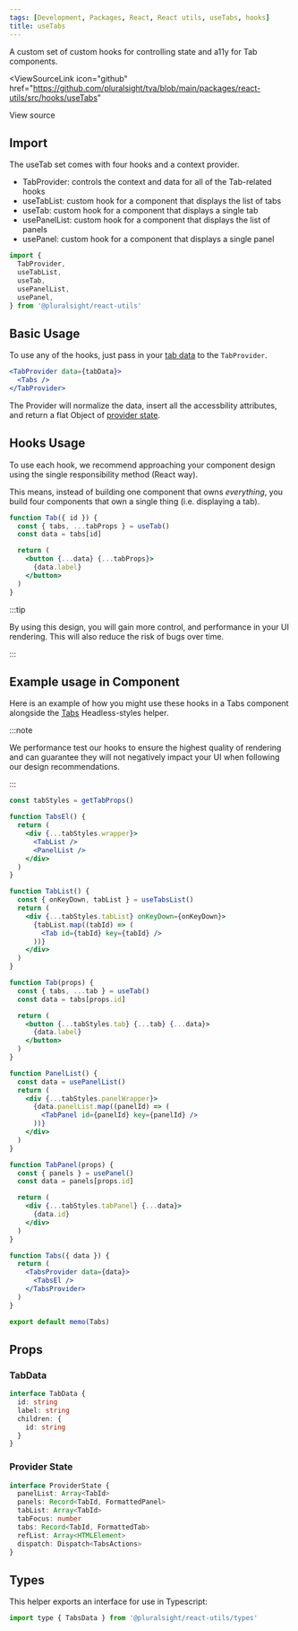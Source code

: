 ```yaml
---
tags: [Development, Packages, React, React utils, useTabs, hooks]
title: useTabs
---
```



A custom set of custom hooks for controlling state and a11y for Tab components.

<ViewSourceLink
  icon="github"
  href="https://github.com/pluralsight/tva/blob/main/packages/react-utils/src/hooks/useTabs"
>
  View source
</ViewSourceLink>

## Import

The useTab set comes with four hooks and a context provider.

- TabProvider: controls the context and data for all of the Tab-related hooks
- useTabList: custom hook for a component that displays the list of tabs
- useTab: custom hook for a component that displays a single tab
- usePanelList: custom hook for a component that displays the list of panels
- usePanel: custom hook for a component that displays a single panel

```javascript
import {
  TabProvider,
  useTabList,
  useTab,
  usePanelList,
  usePanel,
} from '@pluralsight/react-utils'
```

## Basic Usage

To use any of the hooks, just pass in your [tab data](#tabdata) to the `TabProvider`.

```jsx
<TabProvider data={tabData}>
  <Tabs />
</TabProvider>
```

The Provider will normalize the data, insert all the accessbility attributes, and return a flat Object of [provider state](#provider-state).

## Hooks Usage

To use each hook, we recommend approaching your component design using the single responsibility method (React way).

This means, instead of building one component that owns _everything_, you build four components that own a single thing (i.e. displaying a tab).

```jsx
function Tab({ id }) {
  const { tabs, ...tabProps } = useTab()
  const data = tabs[id]

  return (
    <button {...data} {...tabProps}>
      {data.label}
    </button>
  )
}
```

:::tip

By using this design, you will gain more control, and performance in your UI rendering. This will also reduce the risk of bugs over time.

:::

## Example usage in Component

Here is an example of how you might use these hooks in a Tabs component alongside the [Tabs](../headless-styles/Tabs.mdx) Headless-styles helper.

:::note

We performance test our hooks to ensure the highest quality of rendering and can guarantee they will not negatively impact your UI when following our design recommendations.

:::

```jsx
const tabStyles = getTabProps()

function TabsEl() {
  return (
    <div {...tabStyles.wrapper}>
      <TabList />
      <PanelList />
    </div>
  )
}

function TabList() {
  const { onKeyDown, tabList } = useTabsList()
  return (
    <div {...tabStyles.tabList} onKeyDown={onKeyDown}>
      {tabList.map((tabId) => (
        <Tab id={tabId} key={tabId} />
      ))}
    </div>
  )
}

function Tab(props) {
  const { tabs, ...tab } = useTab()
  const data = tabs[props.id]

  return (
    <button {...tabStyles.tab} {...tab} {...data}>
      {data.label}
    </button>
  )
}

function PanelList() {
  const data = usePanelList()
  return (
    <div {...tabStyles.panelWrapper}>
      {data.panelList.map((panelId) => (
        <TabPanel id={panelId} key={panelId} />
      ))}
    </div>
  )
}

function TabPanel(props) {
  const { panels } = usePanel()
  const data = panels[props.id]

  return (
    <div {...tabStyles.tabPanel} {...data}>
      {data.id}
    </div>
  )
}

function Tabs({ data }) {
  return (
    <TabsProvider data={data}>
      <TabsEl />
    </TabsProvider>
  )
}

export default memo(Tabs)
```

## Props

### TabData

```typescript
interface TabData {
  id: string
  label: string
  children: {
    id: string
  }
}
```

### Provider State

```typescript
interface ProviderState {
  panelList: Array<TabId>
  panels: Record<TabId, FormattedPanel>
  tabList: Array<TabId>
  tabFocus: number
  tabs: Record<TabId, FormattedTab>
  refList: Array<HTMLElement>
  dispatch: Dispatch<TabsActions>
}
```

## Types

This helper exports an interface for use in Typescript:

```jsx
import type { TabsData } from '@pluralsight/react-utils/types'
```
